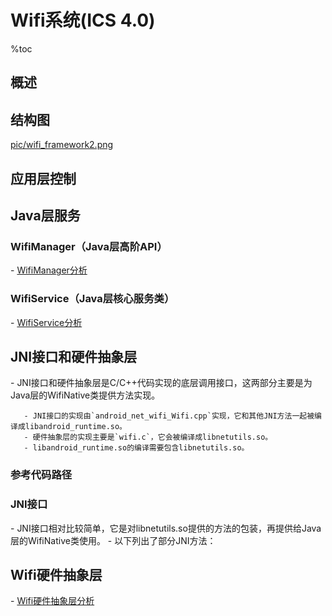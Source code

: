 = Wifi系统(ICS 4.0) =

%toc

== 概述 ==
{{{class="brush:text"
    参考Wifi的框架结构图，在Framework层将Wifi从横向分为4部分：
    1.应用层控制：包含WifiSettings、WifiEnabler、WifiLayer等。该层主要完成Wifi功能的启停、热点的扫描和连接等功能的用户层接口。
    2.Framework-Java层服务：WifiManager、WifiService、WifiStateMachine、WifiMonitor等。该层主要为应用层提供相应功能的接口。
    3.Framework-C++层控制端：android_net_wifi_wifi、wifi等。该层主要为Java层提供操作接口，并作为客户端向系统守护进程发送命令。
    4.Framework-守护进程：wpa_supplicant。该层主要和驱动层通讯，从而实现Wifi的功能。
    
    从纵向上分，大概可分为2部分：
    1.开关控制：WifiManager、WifiService。
    2.状态控制：WifiStateTracker、WifiMonitor。
}}}

== 结构图 ==
[[pic/wifi_framework2.png]]

== 应用层控制 ==

== Java层服务 ==
{{{class="brush:text"
    Java层的服务通常是我们所说的Service。就Wifi功能模块而言，它的服务端由Java代码实现，
主要分为高阶的API接口类WifiManager和低阶的API接口类WifiService。而核心功能主要包含以下模块：
    1. WifiStateMachine
    2. WifiMonitor
    3. WifiNative
}}}

=== WifiManager（Java层高阶API） ===
- [[WifiManager分析]]

=== WifiService（Java层核心服务类） ===
- [[WifiService分析]]

== JNI接口和硬件抽象层 ==
- JNI接口和硬件抽象层是C/C++代码实现的底层调用接口，这两部分主要是为Java层的WifiNative类提供方法实现。
    - JNI接口的实现由`android_net_wifi_Wifi.cpp`实现，它和其他JNI方法一起被编译成libandroid_runtime.so。
    - 硬件抽象层的实现主要是`wifi.c`，它会被编译成libnetutils.so。
    - libandroid_runtime.so的编译需要包含libnetutils.so。

=== 参考代码路径 ===
{{{class="brush:text"
frameworks/base/core/jni/android_net_wifi_Wifi.cpp
hardware/libhardware_legacy/wifi/Wifi.c
}}}

=== JNI接口 ===
- JNI接口相对比较简单，它是对libnetutils.so提供的方法的包装，再提供给Java层的WifiNative类使用。
- 以下列出了部分JNI方法：

{{{class="brush:c++"
static JNINativeMethod gWifiMethods[] = {
    { "loadDriver", "()Z",  (void *)android_net_wifi_loadDriver },
    { "isDriverLoaded", "()Z",  (void *)android_net_wifi_isDriverLoaded},
    { "unloadDriver", "()Z",  (void *)android_net_wifi_unloadDriver },
    { "startSupplicant", "()Z",  (void *)android_net_wifi_startSupplicant },
    { "startP2pSupplicant", "()Z",  (void *)android_net_wifi_startP2pSupplicant },
    { "stopSupplicant", "()Z", (void*) android_net_wifi_stopSupplicant },
    { "killSupplicant", "()Z",  (void *)android_net_wifi_killSupplicant },
    { "connectToSupplicant", "()Z",  (void *)android_net_wifi_connectToSupplicant },
    { "closeSupplicantConnection", "()V",  (void *)android_net_wifi_closeSupplicantConnection },
    // ......
}
}}}

== Wifi硬件抽象层 ==
- [[Wifi硬件抽象层分析]]
